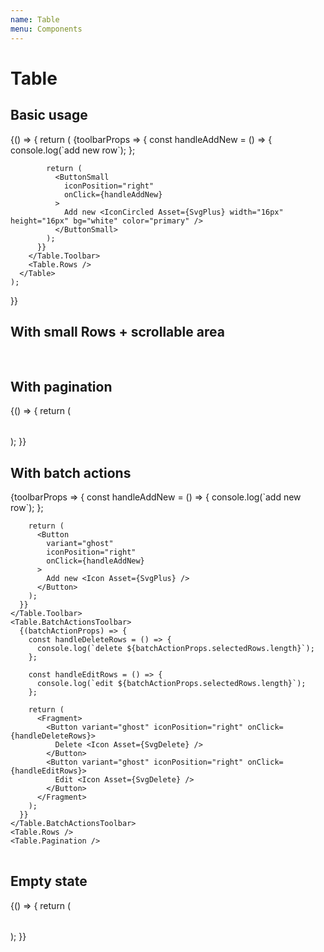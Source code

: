 ```yaml
---
name: Table
menu: Components
---
```



# Table

<PropsTable of={Table} />

## Basic usage

<Playground>
  {() => {
    return (
      <Table
        {...{
          data,
          columns,
        }}
      >
        <Table.Toolbar>
          {toolbarProps => {
            const handleAddNew = () => {
              console.log(`add new row`);
            };

            return (
              <ButtonSmall
                iconPosition="right"
                onClick={handleAddNew}
              >
                Add new <IconCircled Asset={SvgPlus} width="16px" height="16px" bg="white" color="primary" />
              </ButtonSmall>
            );
          }}
        </Table.Toolbar>
        <Table.Rows />
      </Table>
    );

}}

</Playground>

## With small Rows + scrollable area

<Playground>
  <Box height={250}>
    <Table
      {...{
        data,
        columns,
      }}
    >
      <Table.Rows small />
    </Table>
  </Box>
</Playground>

## With pagination

<Playground>
  {() => {
    return (
      <Table
        {...{
          data,
          columns,
        }}
      >
        <Table.Rows />
        <Table.Pagination />
      </Table>
    );
  }}
</Playground>

## With batch actions

<Playground>
  <Table
    {...{
      data,
      columns,
    }}
    selectable
  >
    <Table.Toolbar>
      {toolbarProps => {
        const handleAddNew = () => {
          console.log(`add new row`);
        };

        return (
          <Button
            variant="ghost"
            iconPosition="right"
            onClick={handleAddNew}
          >
            Add new <Icon Asset={SvgPlus} />
          </Button>
        );
      }}
    </Table.Toolbar>
    <Table.BatchActionsToolbar>
      {(batchActionProps) => {
        const handleDeleteRows = () => {
          console.log(`delete ${batchActionProps.selectedRows.length}`);
        };

        const handleEditRows = () => {
          console.log(`edit ${batchActionProps.selectedRows.length}`);
        };

        return (
          <Fragment>
            <Button variant="ghost" iconPosition="right" onClick={handleDeleteRows}>
              Delete <Icon Asset={SvgDelete} />
            </Button>
            <Button variant="ghost" iconPosition="right" onClick={handleEditRows}>
              Edit <Icon Asset={SvgDelete} />
            </Button>
          </Fragment>
        );
      }}
    </Table.BatchActionsToolbar>
    <Table.Rows />
    <Table.Pagination />

  </Table>
</Playground>

## Empty state

<Playground>
  {() => {
    return (
      <Table
        {...{
          data: [
            {
              firstName: null,
              lastName: null,
              age: null,
              visits: null,
              status: null,
            },
          ],
          columns,
        }}
      >
        <Table.Rows />
        <Table.Pagination />
      </Table>
    );
  }}
</Playground>
